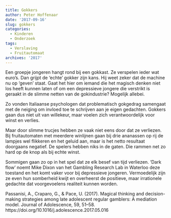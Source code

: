 ```yaml
---
title: Gokkers
author: Peter Hoffenaar
date: '2017-09-16'
slug: gokkers
categories:
  - Kinderen
  - Onderzoek
tags:
  - Verslaving
  - Fruitautomaat
archives: '2017'
---
```

Een groepje jongeren hangt rond bij een gokkast. Ze verspelen ieder wat euro’s. Dan grijpt de ‘echte’ gokker zijn kans. Hij weet zeker dat de machine nu op ‘geven’ staat. Gaat het hier om iemand die het magisch denken niet los heeft kunnen laten of om een depressieve jongere die verstrikt is geraakt in de slimme netten van de gokindustrie? Mogelijk allebei.

Zo vonden Italiaanse psychologen dat problematisch gokgedrag samengaat met de neiging om invloed toe te schrijven aan je eigen gedachten. Gokkers gaan dus niet uit van willekeur, maar voelen zich verantwoordelijk voor winst en verlies.

Maar door slimme trucjes hebben ze vaak niet eens door dat ze verliezen. Bij fruitautomaten met meerdere winlijnen gaan bij drie ananassen op rij de lampjes wel flikkeren en het geluid aan, maar is het netto resultaat doorgaans negatief. De spelers hebben niks in de gaten. Die rammen net zo hard op de knop als bij echte winst.

Sommigen gaan zo op in het spel dat ze elk besef van tijd verliezen. ‘Dark flow’ noemt Mike Dixon van het Gambling Research Lab in Waterloo deze toestand en het komt vaker voor bij depressieve jongeren. Vermoedelijk zijn ze even hun somberheid kwijt en overheerst de positieve, maar irrationele gedachte dat voorgevoelens realiteit kunnen worden.

Passanisi, A., Craparo, G., & Pace, U. (2017). Magical thinking and decision-making strategies among late adolescent regular gamblers: A mediation model. Journal of Adolescence, 59, 51–58. https://doi.org/10.1016/j.adolescence.2017.05.016